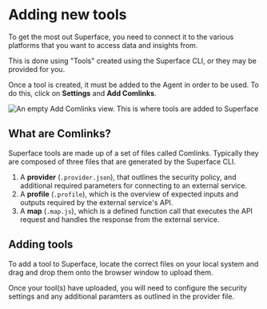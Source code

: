 # Adding new tools
To get the most out Superface, you need to connect it to the various platforms that you want to access data and insights from.

This is done using "Tools" created using the Superface CLI, or they may be provided for you.

Once a tool is created, it must be added to the Agent in order to be used. To do this, click on **Settings** and **Add Comlinks**.

![An empty Add Comlinks view. This is where tools are added to Superface](/img/agent/2-add-new-comlinks.png)

## What are Comlinks?
Superface tools are made up of a set of files called Comlinks. Typically they are composed of three files that are generated by the Superface CLI.

1. A **provider** (`.provider.json`), that outlines the security policy, and additional required parameters for connecting to an external service.
2. A **profile** (`.profile`), which is the overview of expected inputs and outputs required by the external service's API.
3. A **map** (`.map.js`), which is a defined function call that executes the API request and handles the response from the external service.

## Adding tools
To add a tool to Superface, locate the correct files on your local system and drag and drop them onto the browser window to upload them.

Once your tool(s) have uploaded, you will need to configure the security settings and any additional paramters as outlined in the provider file.